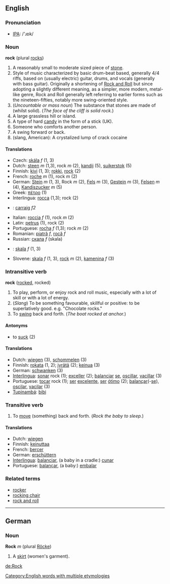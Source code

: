 ==English==
===Pronunciation===
*[[IPA]]: /'ɹɒk/
===Noun===
'''rock''' (plural [[rocks]])
#A reasonably small to moderate sized piece of [[stone]].
#Style of music characterized by basic drum-beat based, generally 4/4 riffs, based on (usually electric) guitar, drums, and vocals (generally with bass guitar). Originally a shortening of [[Rock and Roll]] but since adopting a slightly different meaning, as a simpler, more modern, metal-like genre, Rock and Roll generally left referring to earlier forms such as the nineteen-fifties, notably more swing-oriented style.
#(''Uncountable or mass noun'') The substance that stones are made of (whilst solid). (''The face of the cliff is solid rock.'')
# A large grassless hill or island.
#A type of hard [[candy]] in the form of a stick (UK).
#Someone who comforts another person.
#A swing forward or back.
#(slang, American): A crystalized lump of crack cocaine

====Translations====
*Czech: [[skála]] ''f'' (1, 3)
*Dutch: [[steen]] ''m'' (1,3), rock ''m'' (2), [[kandij]] (5), [[suikerstok]] (5)
*Finnish: [[kivi]] (1, 3); [[rokki]], [[rock]] (2)
*French: [[roche]] ''m'' (1), rock ''m'' (2)
*German: [[Stein]] ''m'' (1, 3), Rock ''m'' (2), [[Fels]] ''m'' (3), [[Gestein]] ''m'' (3), [[Felsen]] ''m'' (4), [[Kandiszucker]] ''m'' (5)
*Greek: [[πέτρο]] (1)
*Interlingua: [[rocca]] (1,3); rock (2)
*{{ga}}: [[carraig]] ''f2''
*Italian: [[roccia]] ''f'' (1), rock ''m'' (2)
*Latin: [[petrus]] (1), rock (2)
*Portuguese: [[rocha]] ''f'' (1,3); rock ''m'' (2)
*Romanian: [[piatră]] ''f'', [[rocă]] ''f''
*Russian: [[скала]] ''f'' (skala)
*{{sk}}: [[skala#Slovak|skala]] ''f'' (1, 3)
*Slovene: [[skala]] ''f'' (1, 3), [[rock]] ''m'' (2), [[kamenina]] ''f'' (3)

===Intransitive verb===
'''rock''' ([[rocked]], rocked)

#To play, perform, or enjoy rock and roll music, especially with a lot of skill or with a lot of energy.
#(''Slang'') To be something favourable, skillful or positive: to be superlatively good. e.g. "Chocolate rocks."
#To [[swing]] back and forth.  (''The boat rocked at anchor.'')

====Antonyms====
* to [[suck]] (2)

====Translations====
*Dutch: [[wiegen]] (3), [[schommelen]] (3)
*Finnish: [[rokata]] (1, 2); [[jyrätä]] (2); [[keinua]] (3)
*German: [[schwanken]] (3)
*[[Interlingua]]: [[sonar]] rock (1); [[exceller]] (2); [[balanciar]] [[se]], [[oscillar]], [[vacillar]] (3)
*Portuguese: [[tocar]] rock (1); [[ser]] [[excelente]], [[ser]] [[ótimo]] (2); [[balançar]](-[[se]]), [[oscilar]], [[vacilar]] (3)
*[[Tupinambá]]: [[bibi]]

===Transitive verb===
#To [[move]] (something) back and forth.  (''Rock the baby to sleep.'')

====Translations====
*Dutch: [[wiegen]]
*Finnish: [[keinuttaa]]
*French: [[bercer]]
*German: [[erschüttern]]
*[[Interlingua]]: [[balanciar]], (a baby in a cradle:) [[cunar]]
*Portuguese: [[balançar]], (a baby:) [[embalar]]

===Related terms===
*[[rocker]]
*[[rocking chair]]
*[[rock and roll]]


[[Category:English words with multiple etymologies]]
----
==German==
===Noun===
'''Rock''' ''m'' (plural [[Röcke]])

# A [[skirt]] (women's garment).
[[de:Rock]]